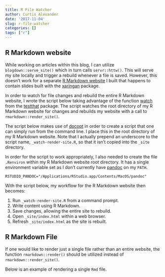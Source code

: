 ```yaml
---
title: R File Watcher
author: Curtis Alexander
date: '2017-11-04'
slug: r-file-watcher
categories: []
tags: ["r"]
---
```


## R Markdown website
While working on articles within this blog, I can utilize `blogdown::serve_site()` which in turn calls `servr::httw()`.  This will serve my site locally and trigger a rebuild whenever a file is saved.  However, this doesn't work for a separate [R Markdown website](http://rmarkdown.rstudio.com/rmarkdown_websites.html) I built that happens to contain slides built with the [xaringan](https://slides.yihui.name/xaringan/) package.

In order to watch for file changes and rebuild the entire R Markdown website, I wrote the script below taking advantage of the function [watch](https://github.com/r-lib/testthat/blob/master/R/watcher.R) from the [testthat](http://testthat.r-lib.org/) package.  The script watches the root directory of my R Markdown website for changes and rebuilds my website with a call to `rmarkdown::render_site()`.

The script below makes use of [docopt](https://github.com/docopt/docopt.R) in order to create a script that one can simply run from the command line.  I place this in the root directory of my R Markdown website.  Note that I actually prepend an underscore to the script name, `_watch-render-site.R`, so that it isn't copied into the `_site` directory.

In order for the script to work appropriately, I also needed to create the file `.Renviron` within my R Markdown website root directory.  It has a single environment variable set as I don't currently have [pandoc](https://pandoc.org/) on my `PATH`.

```
RSTUDIO_PANDOC="/Applications/RStudio.app/Contents/MacOS/pandoc"
```

With the script below, my workflow for the R Markdown website then becomes:

1. Run `_watch-render-site.R` from a command prompt.
2. Write content using R Markdown.
3. Save changes, allowing the entire site to rebuild.
4. Open `_site/index.html` within a web browser.
5. Refresh `_site/index.html` as the site is rebuilt.


<script src="https://gist.github.com/curtisalexander/61de671c6b04980935736dc2d07ed16c.js"></script>


## R Markdown File
If one would like to render just a single file rather than an entire website, the function `rmarkdown::render()` should be utilized instead of `rmarkdown::render_site()`.

Below is an example of rendering a single `Rmd` file.

<script src="https://gist.github.com/curtisalexander/d934449a093249d95802e45f513f5ddc.js"></script>
